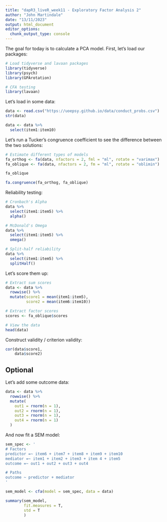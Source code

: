```yaml
---
title: "dapR3_liveR_week11 - Exploratory Factor Analysis 2"
author: "John Martindale"
date: "13/11/2023"
output: html_document
editor_options: 
  chunk_output_type: console
---
```


The goal for today is to calculate a PCA model. First, let's load our packages:

```r

# Load tidyverse and lavaan packages
library(tidyverse)
library(psych)
library(GPArotation)

# CFA testing
library(lavaan)
```

Let's load in some data:

```r
data <- read.csv("https://uoepsy.github.io/data/conduct_probs.csv")
str(data)

data <- data %>%
  select(item1:item10)
```

Let's run a Tucker's congruence coefficient to see the difference between the two solutions:

```r
# Estimate different types of models
fa_orthog <- fa(data, nfactors = 2, fml = "ml", rotate = "varimax")
fa_oblique <- fa(data, nfactors = 2, fm = "ml", rotate = "oblimin")

fa_oblique

fa.congruence(fa_orthog, fa_oblique)
```

Reliability testing:

```r
# Cronbach's Alpha
data %>% 
  select(item1:item5) %>%
  alpha()

# McDonald's Omega
data %>% 
  select(item1:item5) %>%
  omega()

# Split-half reliability
data %>%
  select(item1:item5) %>%
  splitHalf()
```

Let's score them up:

```r
# Extract sum scores
data <- data %>%
  rowwise() %>%
  mutate(score1 = mean(item1:item5),
         score2 = mean(item6:item10))

# Extract factor scores
scores <- fa_oblique$scores

# View the data
head(data)
```

Construct validity / criterion validity:

```r
cor(data$score1,
    data$score2)
```

## Optional

Let's add some outcome data:

```r
data <- data %>%
  rowwise() %>%
  mutate(
    out1 = rnorm(n = 1),
    out2 = rnorm(n = 1),
    out3 = rnorm(n = 1),
    out4 = rnorm(n = 1)
  )
```

And now fit a SEM model:

```r
sem_spec <- '
# Factors
predictor =~ item6 + item7 + item8 + item9 + item10
mediator =~ item1 + item2 + item3 + item 4 + item5
outcome =~ out1 + out2 + out3 + out4

# Paths
outcome ~ predictor + mediator
'

sem_model <- cfa(model = sem_spec, data = data)

summary(sem_model,
        fit.measures = T,
        std = T
        )

```
